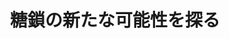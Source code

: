 ﻿---
title: "糖鎖の新たな可能性を探る"
category: "生命理工学院"
vol: "56"
interviewee: "湯浅 英哉 "
url: ""
tags: []
pdf: "56-3.pdf"
facephoto: ""
career: ""
preface: "糖が機械になる。糖の立体構造を利用し筋肉のように伸び縮みする糖鎖を作ることを研究しているのがここ湯浅である。 私たちの糖＝エネルギー源という固定観念をすてる時がもうそこまでやってきた。"
---
